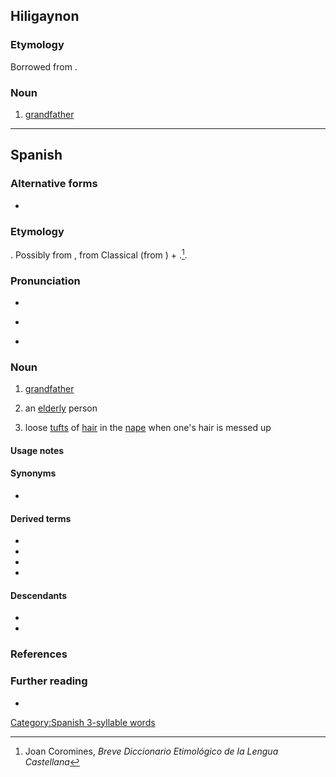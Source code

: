 ==Hiligaynon==

===Etymology===
Borrowed from {{bor|hil|es|abuelo}}.

===Noun===
{{hil-noun|abuélo}}

# [[grandfather]]

----

==Spanish==
{{wikipedia|lang=es}}

===Alternative forms===
* {{l|es|agüelo}} {{q|eye dialect}}

===Etymology===
{{unk|es|title=Origin uncertain}}. Possibly from {{inh|es|la|*aviōlus}}, from Classical {{inh|es|la|avus}} (from {{inh|es|ine-pro|*h₂éwh₂os||grandfather}}) + {{m|la|-olus}}.<ref>Joan Coromines, ''Breve Diccionario Etimológico de la Lengua Castellana''</ref>. {{coglist|es|*aviōlus}}

===Pronunciation===
* {{es-IPA}}
* {{q|dialectal}} {{es-IPA|ahuelo}}
* {{q|dialectal}} {{es-IPA|agüelo}}

===Noun===
{{es-noun|m|f=abuela}}

# [[grandfather]]
#: {{ux|es|Su '''abuelo''' es simpático.|His '''grandfather''' is nice.}}
# {{lb|es|colloquial|affectionate}} an [[elderly]] person
# loose [[tuft]]s of [[hair]] in the [[nape]] when one's hair is messed up

====Usage notes====
{{es-note-noun-mf}}

====Synonyms====
* {{sense|loose tufts of hair}} {{l|es|tolano}}

====Derived terms====
* {{l|es|abolengo}}
* {{l|es|abuelado}}
* {{l|es|abuelito}}
* {{l|es|bisabuelo}}

====Descendants====
* {{desc|hil|abuélo|bor=1}}
* {{desc|pap|welo|bor=1}}

===References===
<references/>

===Further reading===
* {{R:DRAE}}

[[Category:Spanish 3-syllable words]]
{{top|es|Family members|Male}}